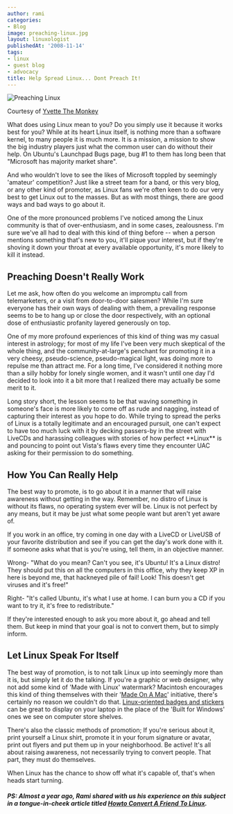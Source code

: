 ```yaml
---
author: rami
categories:
- Blog
image: preaching-linux.jpg
layout: linuxologist
publishedAt: '2008-11-14'
tags:
- linux
- guest blog
- advocacy
title: Help Spread Linux... Dont Preach It!
---
```


![Preaching Linux](/assets/images/content/blog/preaching-linux.jpg)

Courtesy of [Yvette The Monkey](http://www.flickr.com/photos/mustardseedz/2001893348/)

What does using Linux mean to you? Do you simply use it because it works best for you? While at its heart Linux itself, is nothing more than a software kernel, to many people it is much more. It is a mission, a mission to show the big industry players just what the common user can do without their help. On Ubuntu's Launchpad Bugs page, bug #1 to them has long been that "Microsoft has majority market share".

And who wouldn't love to see the likes of Microsoft toppled by seemingly 'amateur' competition? Just like a street team for a band, or this very blog, or any other kind of promoter, as Linux fans we're often keen to do our very best to get Linux out to the masses. But as with most things, there are good ways and bad ways to go about it.

One of the more pronounced problems I've noticed among the Linux community is that of over-enthusiasm, and in some cases, zealousness. I'm sure we've all had to deal with this kind of thing before -- when a person mentions something that's new to you, it'll pique your interest, but if they're shoving it down your throat at every available opportunity, it's more likely to kill it instead.

## Preaching Doesn't Really Work

Let me ask, how often do you welcome an impromptu call from telemarketers, or a visit from door-to-door salesmen? While I'm sure everyone has their own ways of dealing with them, a prevailing response seems to be to hang up or close the door respectively, with an optional dose of enthusiastic profanity layered generously on top.

One of my more profound experiences of this kind of thing was my casual interest in astrology; for most of my life I've been very much skeptical of the whole thing, and the community-at-large's penchant for promoting it in a very cheesy, pseudo-science, pseudo-magical light, was doing more to repulse me than attract me. For a long time, I've considered it nothing more than a silly hobby for lonely single women, and it wasn't until one day I'd decided to look into it a bit more that I realized there may actually be some merit to it.

Long story short, the lesson seems to be that waving something in someone's face is more likely to come off as rude and nagging, instead of capturing their interest as you hope to do. While trying to spread the perks of Linux is a totally legitimate and an encouraged pursuit, one can't expect to have too much luck with it by decking passers-by in the street with LiveCDs and harassing colleagues with stories of how perfect \*\*Linux\*\* is and pouncing to point out Vista's flaws every time they encounter UAC asking for their permission to do something.

## How You Can Really Help

The best way to promote, is to go about it in a manner that will raise awareness without getting in the way. Remember, no distro of Linux is without its flaws, no operating system ever will be. Linux is not perfect by any means, but it may be just what some people want but aren't yet aware of.

If you work in an office, try coming in one day with a LiveCD or LiveUSB of your favorite distribution and see if you can get the day's work done with it. If someone asks what that is you're using, tell them, in an objective manner.

Wrong- "What do you mean? Can't you see, it's Ubuntu! It's a Linux distro! They should put this on all the computers in this office, why they keep XP in here is beyond me, that hackneyed pile of fail! Look! This doesn't get viruses and it's free!"

Right- "It's called Ubuntu, it's what I use at home. I can burn you a CD if you want to try it, it's free to redistribute."

If they're interested enough to ask you more about it, go ahead and tell them. But keep in mind that your goal is not to convert them, but to simply inform.

## Let Linux Speak For Itself

The best way of promotion, is to not talk Linux up into seemingly more than it is, but simply let it do the talking. If you're a graphic or web designer, why not add some kind of 'Made with Linux' watermark? Macintosh encourages this kind of thing themselves with their '[Made On A Mac](http://www.apple.com/about/webbadges/badges2.html)' initiative, there's certainly no reason we couldn't do that. [Linux-oriented badges and stickers](http://stickerbook.es.gd/) can be great to display on your laptop in the place of the 'Built for Windows' ones we see on computer store shelves.

There's also the classic methods of promotion; If you're serious about it, print yourself a Linux shirt, promote it in your forum signature or avatar, print out flyers and put them up in your neighborhood. Be active! It's all about raising awareness, not necessarily trying to convert people. That part, they must do themselves.

When Linux has the chance to show off what it's capable of, that's when heads start turning.

##### PS: Almost a year ago, Rami shared with us his experience on this subject in a tongue-in-cheek article titled [_Howto Convert A Friend To Linux_](/2007/12/27/howto-convert-a-friend-to-linux).